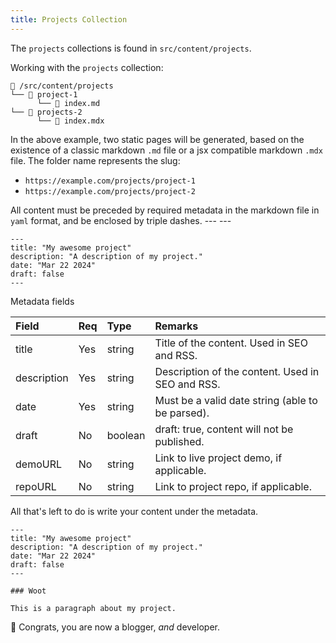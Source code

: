 ```yaml
---
title: Projects Collection
---
```


The `projects` collections is found in `src/content/projects`.

Working with the `projects` collection:

```
📁 /src/content/projects
└── 📁 project-1
      └── 📄 index.md
└── 📁 projects-2
      └── 📄 index.mdx
```

In the above example, two static pages will be generated, based on the existence of a classic markdown `.md` file or a jsx compatible markdown `.mdx` file. The folder name represents the slug:

- `https://example.com/projects/project-1`
- `https://example.com/projects/project-2`


All content must be preceded by required metadata in the markdown file in `yaml` format, and be enclosed by triple dashes. --- ---

```mdx
---
title: "My awesome project"
description: "A description of my project."
date: "Mar 22 2024"
draft: false
---
```

Metadata fields

| Field       | Req | Type    | Remarks                                          |
| :---------- | :-- | :------ | :----------------------------------------------- |
| title       | Yes | string  | Title of the content. Used in SEO and RSS.       |
| description | Yes | string  | Description of the content. Used in SEO and RSS. |
| date        | Yes | string  | Must be a valid date string (able to be parsed). |
| draft       | No  | boolean | draft: true, content will not be published.      |
| demoURL     | No  | string  | Link to live project demo, if applicable.        |
| repoURL     | No  | string  | Link to project repo, if applicable.             |

All that's left to do is write your content under the metadata.

```mdx
---
title: "My awesome project"
description: "A description of my project."
date: "Mar 22 2024"
draft: false
---

### Woot

This is a paragraph about my project.
```

🎉 Congrats, you are now a blogger, _and_ developer.